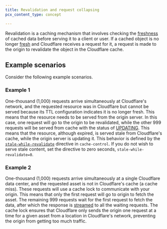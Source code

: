 ```yaml
---
title: Revalidation and request collapsing
pcx_content_type: concept

---
```



Revalidation is a caching mechanism that involves checking the [freshness](/cache/concepts/retention-vs-freshness/) of cached data before serving it to a client or user. If a cached object is no longer [fresh](/cache/concepts/retention-vs-freshness/#freshness-ttl) and Cloudflare receives a request for it, a request is made to the origin to revalidate the object in the Cloudflare cache.

## Example scenarios

Consider the following example scenarios.

### Example 1

One-thousand (1,000) requests arrive simultaneously at Cloudflare's network, and the requested resource was in Cloudflare but cannot be served because its TTL configuration indicates it is no longer fresh. This means that the resource needs to be served from the origin server. In this case, one request will go to the origin to be revalidated, while the other 999 requests will be served from cache with the status of [UPDATING](/cache/concepts/cache-responses/#updating). This means that the resource, although expired, is served stale from Cloudflare's cache, while the origin server is updating it. This behavior is defined by the [`stale-while-revalidate`](/cache/concepts/cache-control/#revalidation) directive in `cache-control`. If you do not wish to serve stale content, set the directive to zero seconds, `stale-while-revalidate=0`.

### Example 2

One-thousand (1,000) requests arrive simultaneously at a single Cloudflare data center, and the requested asset is not in Cloudflare's cache (a cache miss). These requests will use a <GlossaryTooltip term="cache lock">cache lock</GlossaryTooltip> to communicate with your origin. This means that only the first request will go to origin to fetch the asset. The remaining 999 requests wait for the first request to fetch the data, after which the response is [streamed](https://blog.cloudflare.com/introducing-concurrent-streaming-acceleration/) to all the waiting requests. The cache lock ensures that Cloudflare only sends the origin one request at a time for a given asset from a location in Cloudflare's network, preventing the origin from getting too much traffic.
